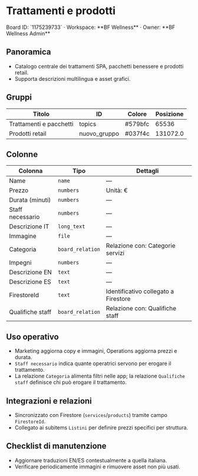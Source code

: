 # Trattamenti e prodotti

<Callout type="info">
Board ID: `1175239733` · Workspace: **BF Wellness** · Owner: **BF Wellness Admin**
</Callout>

## Panoramica

- Catalogo centrale dei trattamenti SPA, pacchetti benessere e prodotti retail.
- Supporta descrizioni multilingua e asset grafici.

## Gruppi

| Titolo | ID | Colore | Posizione |
| --- | --- | --- | --- |
| Trattamenti e pacchetti | topics | #579bfc | 65536 |
| Prodotti retail | nuovo_gruppo | #037f4c | 131072.0 |

## Colonne

| Colonna | Tipo | Dettagli |
| --- | --- | --- |
| Name | `name` | — |
| Prezzo | `numbers` | Unità: € |
| Durata (minuti) | `numbers` | — |
| Staff necessario | `numbers` | — |
| Descrizione IT | `long_text` | — |
| Immagine | `file` | — |
| Categoria | `board_relation` | Relazione con: Categorie servizi |
| Impegni | `numbers` | — |
| Descrizione EN | `text` | — |
| Descrizione ES | `text` | — |
| FirestoreId | `text` | Identificativo collegato a Firestore |
| Qualifiche staff | `board_relation` | Relazione con: Qualifiche staff |

## Uso operativo

- Marketing aggiorna copy e immagini, Operations aggiorna prezzi e durata.
- `Staff necessario` indica quante operatrici servono per erogare il trattamento.
- La relazione `Categoria` alimenta filtri nelle app; la relazione `Qualifiche staff` definisce chi può erogare il trattamento.

## Integrazioni e relazioni

- Sincronizzato con Firestore (`services`/`products`) tramite campo `FirestoreId`.
- Collegato ai subitems `Listini` per definire prezzi specifici per struttura.

## Checklist di manutenzione

- Aggiornare traduzioni EN/ES contestualmente a quella italiana.
- Verificare periodicamente immagini e rimuovere asset non più usati.
